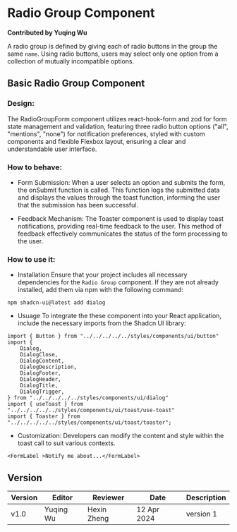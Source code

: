 
# Radio Group Component

**Contributed by Yuqing Wu**

A radio group is defined by giving each of radio buttons in the group the same `name`. Using radio buttons, users may select only one option from a collection of mutually incompatible options.

## Basic Radio Group Component

### Design:
The RadioGroupForm component utilizes react-hook-form and zod for form state management and validation, featuring three radio button options ("all", "mentions", "none") for notification preferences, styled with custom components and flexible Flexbox layout, ensuring a clear and understandable user interface.

### How to behave: 
- Form Submission:
When a user selects an option and submits the form, the onSubmit function is called. This function logs the submitted data and displays the values through the toast function, informing the user that the submission has been successful.

- Feedback Mechanism:
The Toaster component is used to display toast notifications, providing real-time feedback to the user. This method of feedback effectively communicates the status of the form processing to the user.

### How to use it: 
- Installation 
Ensure that your project includes all necessary dependencies for the `Radio Group` component. If they are not already installed, add them via npm with the following command: 
``` 
npm shadcn-ui@latest add dialog
```
- Usuage
To integrate the these component into your React application, include the necessary imports from the Shadcn UI library:
```
import { Button } from "../../../../../styles/components/ui/button"
import {
    Dialog,
    DialogClose,
    DialogContent,
    DialogDescription,
    DialogFooter,
    DialogHeader,
    DialogTitle,
    DialogTrigger,
} from "../../../../../styles/components/ui/dialog"
import { useToast } from "../../../../../styles/components/ui/toast/use-toast"
import { Toaster } from "../../../../../styles/components/ui/toast/toaster";

```

- Customization:
Developers can modify the content and style within the toast call to suit various contexts. 
```
<FormLabel >Notify me about...</FormLabel>
```

<CompletedRadioGroup />

## Version

| Version | Editor          | Reviewer        | Date       | Description |
| ------- | --------------- | --------------- | ---------- | ----------- |
| v1.0    | Yuqing Wu | Hexin Zheng | 12 Apr 2024 | version 1   |

